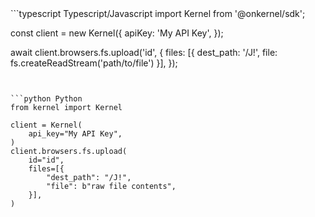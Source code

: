 <CodeGroup>
```typescript Typescript/Javascript
import Kernel from '@onkernel/sdk';

const client = new Kernel({
  apiKey: 'My API Key',
});

await client.browsers.fs.upload('id', {
  files: [{ dest_path: '/J!', file: fs.createReadStream('path/to/file') }],
});
```


```python Python
from kernel import Kernel

client = Kernel(
    api_key="My API Key",
)
client.browsers.fs.upload(
    id="id",
    files=[{
        "dest_path": "/J!",
        "file": b"raw file contents",
    }],
)
```
</CodeGroup>
